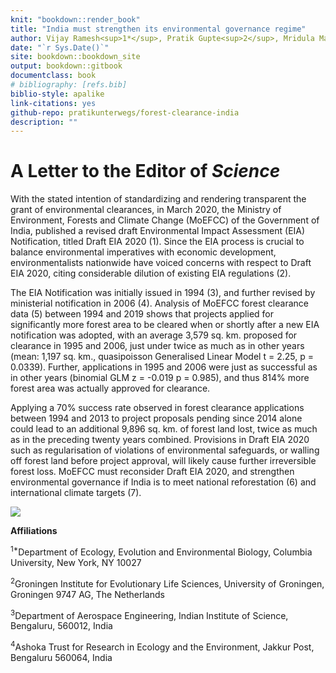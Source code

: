 ```yaml
--- 
knit: "bookdown::render_book"
title: "India must strengthen its environmental governance regime"
author: Vijay Ramesh<sup>1*</sup>, Pratik Gupte<sup>2</sup>, Mridula Mary Paul<sup>3</sup>, Sarthak J Shetty<sup>4</sup>
date: "`r Sys.Date()`"
site: bookdown::bookdown_site
output: bookdown::gitbook
documentclass: book
# bibliography: [refs.bib]
biblio-style: apalike
link-citations: yes
github-repo: pratikunterwegs/forest-clearance-india
description: ""
---
```


# A Letter to the Editor of _Science_

With the stated intention of standardizing and rendering transparent the grant of environmental clearances, in March 2020, the Ministry of Environment, Forests and Climate Change (MoEFCC) of the Government of India, published a revised draft Environmental Impact Assessment (EIA) Notification, titled Draft EIA 2020 (1). Since the EIA process is crucial to balance environmental imperatives with economic development, environmentalists nationwide have voiced concerns with respect to Draft EIA 2020, citing considerable dilution of existing EIA regulations (2). 

The EIA Notification was initially issued in 1994 (3), and further revised by ministerial notification in 2006 (4). Analysis of MoEFCC forest clearance data (5) between 1994 and 2019 shows that projects applied for significantly more forest area to be cleared when or shortly after a new EIA notification was adopted, with an average 3,579 sq. km. proposed for clearance in 1995 and 2006, just under twice as much as in other years (mean: 1,197 sq. km., quasipoisson Generalised Linear Model t = 2.25, p = 0.0339). Further, applications in 1995 and 2006 were just as successful as in other years (binomial GLM z = -0.019 p = 0.985), and thus 814% more forest area was actually approved for clearance. 

Applying a 70% success rate observed in forest clearance applications between 1994 and 2013 to project proposals pending since 2014 alone could lead to an additional 9,896 sq. km. of forest land lost, twice as much as in the preceding twenty years combined. Provisions in Draft EIA 2020 such as regularisation of violations of environmental safeguards, or walling off forest land before project approval, will likely cause further irreversible forest loss. MoEFCC must reconsider Draft EIA 2020, and strengthen environmental governance if India is to meet national reforestation (6) and international climate targets (7). 

![](Figures/fig_area_by_year.png)

**Affiliations**

<sup>1*</sup>Department of Ecology, Evolution and Environmental Biology, Columbia University, New York, NY 10027

<sup>2</sup>Groningen Institute for Evolutionary Life Sciences, University of Groningen, Groningen 9747 AG, The Netherlands

<sup>3</sup>Department of Aerospace Engineering, Indian Institute of Science, Bengaluru, 560012, India

<sup>4</sup>Ashoka Trust for Research in Ecology and the Environment, Jakkur Post, Bengaluru 560064, India
